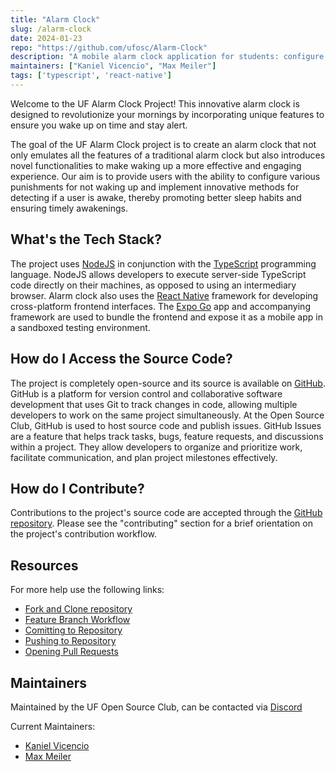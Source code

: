 ```yaml
---
title: "Alarm Clock"
slug: /alarm-clock
date: 2024-01-23
repo: "https://github.com/ufosc/Alarm-Clock"
description: "A mobile alarm clock application for students: configure custom punishments for not waking up and promote better sleep habits"
maintainers: ["Kaniel Vicencio", "Max Meiler"]
tags: ['typescript', 'react-native']
---
```


Welcome to the UF Alarm Clock Project! This innovative alarm clock is designed to revolutionize your mornings by incorporating unique features to ensure you wake up on time and stay alert.

The goal of the UF Alarm Clock project is to create an alarm clock that not only emulates all the features of a traditional alarm clock but also introduces novel functionalities to make waking up a more effective and engaging experience. Our aim is to provide users with the ability to configure various punishments for not waking up and implement innovative methods for detecting if a user is awake, thereby promoting better sleep habits and ensuring timely awakenings.

## What's the Tech Stack?

The project uses [NodeJS](https://nodejs.org/en) in conjunction with the [TypeScript](https://www.typescriptlang.org/) programming language. NodeJS allows developers to execute server-side TypeScript code directly on their machines, as opposed to using an intermediary browser. Alarm clock also uses the [React Native](https://reactnative.dev/) framework for developing cross-platform frontend interfaces. The [Expo Go](https://expo.dev/go) app and accompanying framework are used to bundle the frontend and expose it as a mobile app in a sandboxed testing environment.

## How do I Access the Source Code?

The project is completely open-source and its source is available on [GitHub](https://github.com/ufosc/Alarm-Clock). GitHub is a platform for version control and collaborative software development that uses Git to track changes in code, allowing multiple developers to work on the same project simultaneously. At the Open Source Club, GitHub is used to host source code and publish issues. GitHub Issues are a feature that helps track tasks, bugs, feature requests, and discussions within a project. They allow developers to organize and prioritize work, facilitate communication, and plan project milestones effectively.

## How do I Contribute?

Contributions to the project's source code are accepted through the [GitHub repository](https://github.com/ufosc/Alarm-Clock?tab=readme-ov-file#-contributing). Please see the "contributing" section for a brief orientation on the project's contribution workflow.

## Resources

For more help use the following links:

- [Fork and Clone repository](https://docs.github.com/en/pull-requests/collaborating-with-pull-requests/working-with-forks/fork-a-repo)
- [Feature Branch Workflow](https://www.atlassian.com/git/tutorials/comparing-workflows/feature-branch-workflow)
- [Comitting to Repository](https://www.atlassian.com/git/tutorials/saving-changes/git-commit#:~:text=Commits%20can%20be%20thought%20of,committed%20to%20the%20local%20repository.)
- [Pushing to Repository](https://github.com/git-guides/git-push)
- [Opening Pull Requests](https://docs.github.com/en/pull-requests/collaborating-with-pull-requests/proposing-changes-to-your-work-with-pull-requests/creating-a-pull-request)

## Maintainers

Maintained by the UF Open Source Club, can be contacted via [Discord](https://discord.gg/j9g5dqSVD8)

Current Maintainers:

- [Kaniel Vicencio](https://github.com/kanielv)
- [Max Meiler](https://github.com/MaximilianMeiler)
